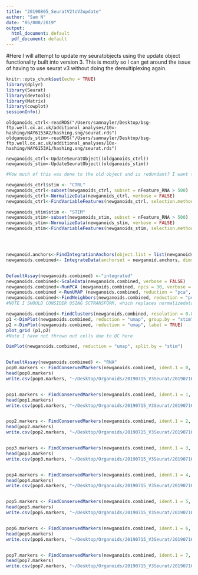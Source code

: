 ```yaml
---
title: "20190805_SeuratV2toV3update"
author: "Sam N"
date: "05/008/2019"
output:
  html_document: default
  pdf_document: default
---
```

#Here I will attempt to update my seuratobjects using the update object functionality built into version 3. This is mostly so I can get around the issue of having to use seurat v3 without doing the demultiplexing again.

```r
knitr::opts_chunk$set(echo = TRUE)
library(dplyr)
library(Seurat)
library(devtools)
library(Matrix)
library(cowplot)
sessionInfo()
```
```upgrade
oldganoids_ctrl<-readRDS("/Users/samnayler/Desktop/bsg-ftp.well.ox.ac.uk/additional_analyses/10x-hashing/NAY6153A2/hashing.sng/seurat.rds")
oldganoids_stim<-readRDS("/Users/samnayler/Desktop/bsg-ftp.well.ox.ac.uk/additional_analyses/10x-hashing/NAY6153A1/hashing.sng/seurat.rds")

newganoids_ctrl<-UpdateSeuratObject((oldganoids_ctrl))
newganoids_stim<-UpdateSeuratObject((oldganoids_stim))

```


```r
#How much of this was done to the old object and is redundant? I want to try out sctransform but will the data have already been normalized/scaled?

newganoids_ctrl$stim <- "CTRL"
newganoids_ctrl<-subset(newganoids_ctrl, subset = nFeature_RNA > 500)
newganoids_ctrl<-NormalizeData(newganoids_ctrl, verbose = FALSE)
newganoids_ctrl<-FindVariableFeatures(newganoids_ctrl, selection.method = "vst", nFeatures =1000)

newganoids_stim$stim <- "STIM"
newganoids_stim<-subset(newganoids_stim, subset = nFeature_RNA > 500)
newganoids_stim<-NormalizeData(newganoids_stim, verbose = FALSE)
newganoids_stim<-FindVariableFeatures(newganoids_stim, selection.method = "vst", nFeatures =1000)




newganoid.anchors<-FindIntegrationAnchors(object.list = list(newganoids_ctrl, newganoids_stim), dims = 1:20)
newganoids.combined<- IntegrateData(anchorset = newganoid.anchors, dims = 1:20)


DefaultAssay(newganoids.combined) <-"integrated"
newganoids.combined<-ScaleData(newganoids.combined, verbose = FALSE)
newganoids.combined<-RunPCA (newganoids.combined, npcs = 30, verbose = FALSE)
newganoids.combined <-RunUMAP (newganoids.combined, reduction = "pca", dims = 1:12)
newganoids.combined<-FindNeighbors(newganoids.combined, reduction = "pca", dims = 1:20)
#NOTE I SHOULD CONSIDER USING SCTRANSFORM, which replaces normalizedata, scaledata and findvariablefeatures. This could also affect my population markers, DE and also the affinity of scID. Could be important!
```
```r
newganoids.combined<-FindClusters(newganoids.combined, resolution = 0.8)
p1 <-DimPlot(newganoids.combined, reduction = "umap", group.by = "stim")
p2 <-DimPlot(newganoids.combined, reduction = "umap", label = TRUE)
plot_grid (p1,p2)
#Note I have not thrown out cells due to QC here
```

```r

DimPlot(newganoids.combined, reduction = "umap", split.by = "stim")


DefaultAssay(newganoids.combined) <- "RNA"
pop0.markers <- FindConservedMarkers(newganoids.combined, ident.1 = 0, grouping.var = "stim", verbose = FALSE)
head(pop0.markers)
write.csv(pop0.markers, "~/Desktop/Organoids/20190715_V3Seurat/20190716Pop0markers_integrated.csv")


pop1.markers <- FindConservedMarkers(newganoids.combined, ident.1 = 1, grouping.var = "stim", verbose = FALSE)
head(pop1.markers)
write.csv(pop1.markers, "~/Desktop/Organoids/20190715_V3Seurat/20190716Pop1markers_integrated.csv")


pop2.markers <- FindConservedMarkers(newganoids.combined, ident.1 = 2, grouping.var = "stim", verbose = FALSE)
head(pop2.markers)
write.csv(pop2.markers, "~/Desktop/Organoids/20190715_V3Seurat/20190716Pop2markers_integrated.csv")


pop3.markers <- FindConservedMarkers(newganoids.combined, ident.1 = 3, grouping.var = "stim", verbose = FALSE)
head(pop3.markers)
write.csv(pop3.markers, "~/Desktop/Organoids/20190715_V3Seurat/20190716Pop3markers_integrated.csv")


pop4.markers <- FindConservedMarkers(newganoids.combined, ident.1 = 4, grouping.var = "stim", verbose = FALSE)
head(pop4.markers)
write.csv(pop4.markers, "~/Desktop/Organoids/20190715_V3Seurat/20190716Pop4markers_integrated.csv")


pop5.markers <- FindConservedMarkers(newganoids.combined, ident.1 = 5, grouping.var = "stim", verbose = FALSE)
head(pop5.markers)
write.csv(pop5.markers, "~/Desktop/Organoids/20190715_V3Seurat/20190716Pop5markers_integrated.csv")


pop6.markers <- FindConservedMarkers(newganoids.combined, ident.1 = 6, grouping.var = "stim", verbose = FALSE)
head(pop6.markers)
write.csv(pop6.markers, "~/Desktop/Organoids/20190715_V3Seurat/20190716Pop6markers_integrated.csv")


pop7.markers <- FindConservedMarkers(newganoids.combined, ident.1 = 7, grouping.var = "stim", verbose = FALSE)
head(pop7.markers)
write.csv(pop7.markers, "~/Desktop/Organoids/20190715_V3Seurat/20190716Pop7markers_integrated.csv")

```